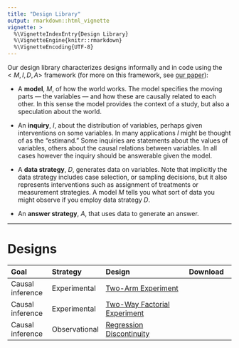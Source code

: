 ```yaml
---
title: "Design Library"
output: rmarkdown::html_vignette
vignette: >
  %\VignetteIndexEntry{Design Library}
  %\VignetteEngine{knitr::rmarkdown}
  %\VignetteEncoding{UTF-8}
---
```


Our design library characterizes designs informally and in code using the $<M,I,D,A>$ framework (for more on this framework, see [our paper](http://declaredesign.org/paper.pdf)):

- A **model**, *M*, of how the world works. The model specifies the moving parts --- the variables --- and how these are causally related to each other. In this sense the model provides the context of a study, but also a speculation about the world.    

- An **inquiry**, *I*, about the distribution of variables, perhaps given interventions on some variables.  In many applications *I* might be thought of as the "estimand." Some inquiries are statements about the values of variables, others about the causal relations between variables. In all cases however the inquiry should be answerable given the model.   

- A **data strategy**, *D*, generates data on variables.  Note that implicitly the data strategy includes case selection, or sampling decisions, but it also represents interventions such as assignment of treatments or measurement strategies. A model *M* tells you what sort of data you might observe if you employ data strategy *D*.  

- An **answer strategy**, *A*, that uses data to generate an answer.  

---

# Designs

--------------------------- -----------------------------------------------------------------------------------------------------------------------
Goal                        Strategy      Design                                                                  Download 
--------------------------- ------------- ----------------------------------------------------------------------- --------------------------------
Causal inference            Experimental  [Two-Arm Experiment](../articles/two_arm.html)                          <a class="btn btn-default" href="http://declaredesign.org/articles/two_arm.R"><i class="fa fa-code" title = "Download code for design"></i></a> <a class="btn btn-default" href="http://declaredesign.org/articles/two_arm_template.RDS"><i class="fa fa-clipboard" title = "Download template for design"></i></a>
                                                                                                                   
Causal inference            Experimental  [Two-Way Factorial Experiment](../articles/two_way_factorial.html)      <a class="btn btn-default" href="http://declaredesign.org/articles/two_way_factorial.R"><i class="fa fa-code" title = "Download code for design"></i></a> <a class="btn btn-default" href="http://declaredesign.org/articles/two_way_factorial_template.RDS"><i class="fa fa-clipboard" title = "Download template for design"></i></a>
                                                         
Causal inference            Observational [Regression Discontinuity](../articles/regression_discontinuity.html)   <a class="btn btn-default" href="http://declaredesign.org/articles/regression_discontinuity.R"><i class="fa fa-code" title = "Download code for design"></i></a> <a class="btn btn-default" href="http://declaredesign.org/articles/regression_discontinuity_template.RDS"><i class="fa fa-clipboard" title = "Download template for design"></i></a>
--------------------------------------------------------------------------------------------------------------------------------------------------



